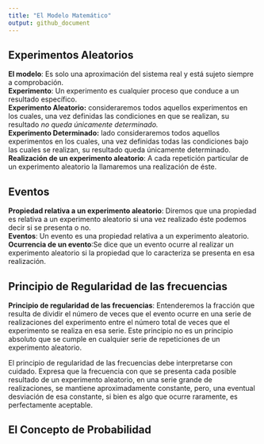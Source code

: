 ```yaml
---
title: "El Modelo Matemático"
output: github_document
---
```


## Experimentos Aleatorios


**El modelo**: Es solo una aproximación del sistema real y está sujeto siempre a comprobación.  
**Experimento**: Un experimento es cualquier proceso que conduce a un resultado específico.  
**Experimento Aleatorio:** consideraremos todos aquellos experimentos en los cuales, una vez definidas las condiciones en que se realizan, su resultado *no queda únicamente determinado.*  
**Experimento Determinado:** lado consideraremos todos aquellos experimentos en los cuales, una vez definidas todas las condiciones bajo las cuales se realizan, su resultado queda únicamente determinado.  
**Realización de un experimento aleatorio**: A cada repetición particular de un experimento aleatorio la llamaremos una realización de éste.  


## Eventos

**Propiedad relativa a un experimento aleatorio**: Diremos que una propiedad es relativa a un experimento aleatorio si una vez realizado éste podemos decir si se presenta o no.  
**Eventos**: Un evento es una propiedad relativa a un experimento aleatorio.  
**Ocurrencia de un evento**:Se dice que un evento ocurre al realizar un experimento aleatorio si la propiedad que lo caracteriza se presenta en esa realización.  


## Principio de Regularidad de las frecuencias


**Principio de regularidad de las frecuencias**: Entenderemos la fracción que resulta de dividir el número de veces que el evento ocurre en una serie de realizaciones del experimento entre el número total de veces que el experimento se realiza en esa serie. Este principio no es un principio absoluto que se cumple en cualquier serie de repeticiones de un experimento aleatorio.  

El principio de regularidad de las frecuencias debe interpretarse con cuidado. Expresa que la frecuencia con que se presenta cada posible resultado de un experimento aleatorio, en una serie grande de realizaciones, se mantiene aproximadamente constante, pero, una eventual desviación de esa constante, si bien es algo que ocurre raramente, es perfectamente aceptable.


## El Concepto de Probabilidad


